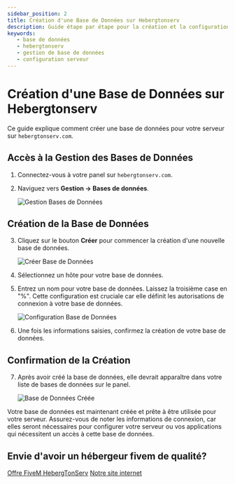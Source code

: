 ```yaml
---
sidebar_position: 2
title: Création d'une Base de Données sur Hebergtonserv
description: Guide étape par étape pour la création et la configuration d'une base de données sur Hebergtonserv
keywords:
   - base de données
   - hebergtonserv
   - gestion de base de données
   - configuration serveur
---
```


# Création d'une Base de Données sur Hebergtonserv

Ce guide explique comment créer une base de données pour votre serveur sur `hebergtonserv.com`.

## Accès à la Gestion des Bases de Données

1. Connectez-vous à votre panel sur `hebergtonserv.com`.

2. Naviguez vers **Gestion -> Bases de données**.

   ![Gestion Bases de Données](https://i.imgur.com/hA3snXS.png)

## Création de la Base de Données

3. Cliquez sur le bouton **Créer** pour commencer la création d'une nouvelle base de données.

   ![Créer Base de Données](https://i.imgur.com/72QsStd.png)

4. Sélectionnez un hôte pour votre base de données.

5. Entrez un nom pour votre base de données. Laissez la troisième case en "%". Cette configuration est cruciale car elle définit les autorisations de connexion à votre base de données.

   ![Configuration Base de Données](https://i.imgur.com/qTP5wWk.png)

6. Une fois les informations saisies, confirmez la création de votre base de données.

## Confirmation de la Création

7. Après avoir créé la base de données, elle devrait apparaître dans votre liste de bases de données sur le panel.

   ![Base de Données Créée](https://i.imgur.com/jh6rkHs.png)

Votre base de données est maintenant créée et prête à être utilisée pour votre serveur. Assurez-vous de noter les informations de connexion, car elles seront nécessaires pour configurer votre serveur ou vos applications qui nécessitent un accès à cette base de données.

## Envie d'avoir un hébergeur fivem de qualité?
[Offre FiveM HebergTonServ](https://hebergtonserv.com/fivem)
[Notre site internet](https://hebergtonserv.com/fivem)